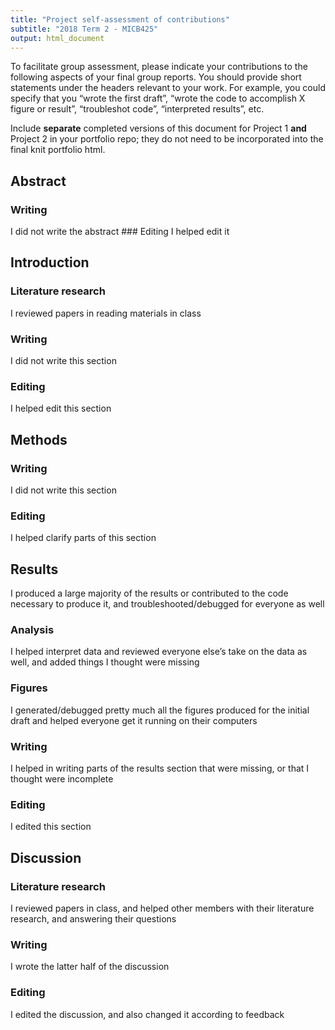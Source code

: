---
title: "Project self-assessment of contributions"
subtitle: "2018 Term 2 - MICB425"
output: html_document
---
To facilitate group assessment, please indicate your contributions to the following aspects of your final group reports. You should provide short statements under the headers relevant to your work. For example, you could specify that you "wrote the first draft", "wrote the code to accomplish X figure or result", "troubleshot code", "interpreted results", etc.

Include **separate** completed versions of this document for Project 1 **and** Project 2 in your portfolio repo; they do not need to be incorporated into the final knit portfolio html.

## Abstract
### Writing
I did not write the abstract
### Editing
I helped edit it 


## Introduction
### Literature research
I reviewed papers in reading materials in class

### Writing
I did not write this section

### Editing
I helped edit this section

## Methods
### Writing
I did not write this section

### Editing
I helped clarify parts of this section

## Results
I produced a large majority of the results or contributed to the code necessary to produce it, and troubleshooted/debugged for everyone as well

### Analysis
I helped interpret data and reviewed everyone else's take on the data as well, and added things I thought were missing

### Figures
I generated/debugged pretty much all the figures produced for the initial draft and helped everyone get it running on their computers

### Writing
I helped in writing parts of the results section that were missing, or that I thought were incomplete

### Editing
I edited this section

## Discussion

### Literature research
I reviewed papers in class, and helped other members with their literature research, and answering their questions

### Writing
I wrote the latter half of the discussion

### Editing
I edited the discussion, and also changed it according to feedback
